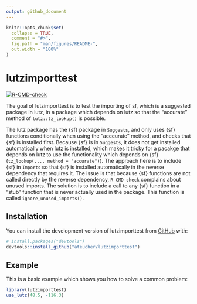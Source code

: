 ```yaml
---
output: github_document
---
```


<!-- README.md is generated from README.Rmd. Please edit that file -->

```r
knitr::opts_chunk$set(
  collapse = TRUE,
  comment = "#>",
  fig.path = "man/figures/README-",
  out.width = "100%"
)
```

# lutzimporttest

<!-- badges: start -->
[![R-CMD-check](https://github.com/ateucher/lutzimporttest/actions/workflows/R-CMD-check.yaml/badge.svg)](https://github.com/ateucher/lutzimporttest/actions/workflows/R-CMD-check.yaml)
<!-- badges: end -->

The goal of lutzimporttest is to test the importing of sf, which is a suggested package
in lutz, in a package which depends on lutz so that the "accurate" method of `lutz::tz_lookup()` is possible.

The lutz package has the {sf} package in `Suggests`, and only uses {sf} functions
conditionally when using the "acccurate" method, and checks that {sf} is installed
first. Because {sf} is in `Suggests`, it does not get installed automatically when
lutz is installed, which makes it tricky for a pacakge that depends on lutz to
use the functionality which depends on {sf} (`tz_lookup(..., method = "accurate")`).
The approach here is to include {sf} in `Imports` so that {sf} is installed
automatically in the reverse dependency that requires it. The issue is that
because {sf} functions are not called directly by the reverse dependency, `R CMD
check` complains about unused imports. The solution is to include a call to any
{sf} function in a "stub" function that is never actually used in the package.
This function is called `ignore_unused_imports()`.

## Installation

You can install the development version of lutzimporttest from [GitHub](https://github.com/) with:

``` r
# install.packages("devtools")
devtools::install_github("ateucher/lutzimporttest")
```

## Example

This is a basic example which shows you how to solve a common problem:

```r
library(lutzimporttest)
use_lutz(48.5, -116.3)
```
